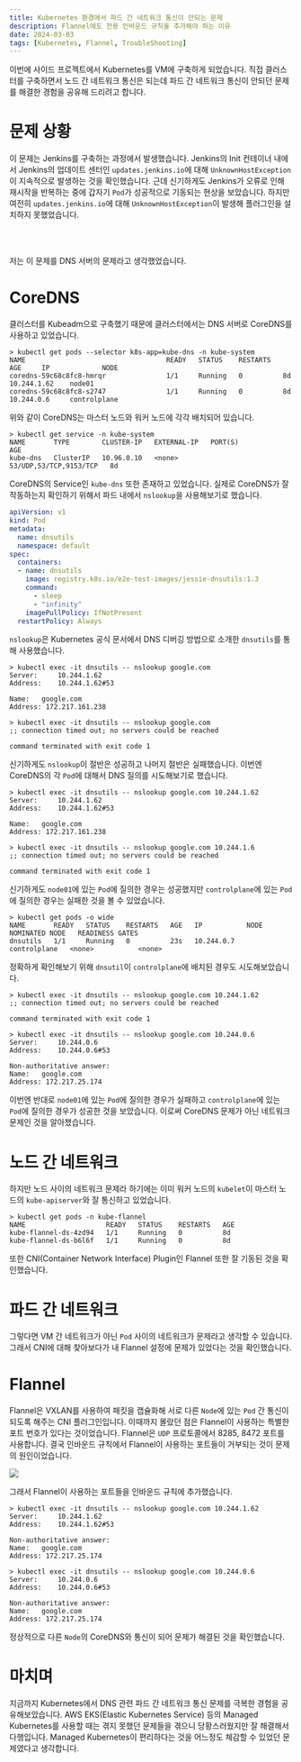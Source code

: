 ```yaml
---
title: Kubernetes 환경에서 파드 간 네트워크 통신이 안되는 문제
description: Flannel에도 전용 인바운드 규칙을 추가해야 하는 이유
date: 2024-03-03
tags: [Kubernetes, Flannel, TroubleShooting]
---
```

이번에 사이드 프로젝트에서 Kubernetes를 VM에 구축하게 되었습니다.
직접 클러스터를 구축하면서 노드 간 네트워크 통신은 되는데 파드 간 네트워크 통신이 안되던 문제를 해결한 경험을 공유해 드리려고 합니다.

# 문제 상황

이 문제는 Jenkins를 구축하는 과정에서 발생했습니다.
Jenkins의 Init 컨테이너 내에서 Jenkins의 업데이트 센터인 `updates.jenkins.io`에 대해 `UnknownHostException`이 지속적으로 발생하는 것을 확인했습니다.
근데 신기하게도 Jenkins가 오류로 인해 재시작을 반복하는 중에 갑자기 `Pod`가 성공적으로 기동되는 현상을 보았습니다.
하지만 여전히 `updates.jenkins.io`에 대해 `UnknownHostException`이 발생해 플러그인을 설치하지 못했었습니다.

<br/><br/>

저는 이 문제를 DNS 서버의 문제라고 생각했었습니다.

# CoreDNS

클러스터를 Kubeadm으로 구축했기 때문에 클러스터에서는 DNS 서버로 CoreDNS를 사용하고 있었습니다.

```console
> kubectl get pods --selector k8s-app=kube-dns -n kube-system
NAME                                   READY   STATUS    RESTARTS   AGE     IP             NODE
coredns-59c68c8fc8-hmrqr               1/1     Running   0          8d      10.244.1.62    node01
coredns-59c68c8fc8-s2747               1/1     Running   0          8d      10.244.0.6     controlplane
```

위와 같이 CoreDNS는 마스터 노드와 워커 노드에 각각 배치되어 있습니다.

```console
> kubectl get service -n kube-system
NAME       TYPE        CLUSTER-IP   EXTERNAL-IP   PORT(S)                  AGE
kube-dns   ClusterIP   10.96.0.10   <none>        53/UDP,53/TCP,9153/TCP   8d
```

CoreDNS의 Service인 `kube-dns` 또한 존재하고 있었습니다.
실제로 CoreDNS가 잘 작동하는지 확인하기 위해서 파드 내에서 `nslookup`을 사용해보기로 했습니다.

```yaml title="dnsutils.yaml" showLinesNumber
apiVersion: v1
kind: Pod
metadata:
  name: dnsutils
  namespace: default
spec:
  containers:
  - name: dnsutils
    image: registry.k8s.io/e2e-test-images/jessie-dnsutils:1.3
    command:
      - sleep
      - "infinity"
    imagePullPolicy: IfNotPresent
  restartPolicy: Always
```

`nslookup`은 Kubernetes 공식 문서에서 DNS 디버깅 방법으로 소개한 `dnsutils`를 통해 사용했습니다.

```console
> kubectl exec -it dnsutils -- nslookup google.com
Server:		10.244.1.62
Address:	10.244.1.62#53

Name:	google.com
Address: 172.217.161.238
```
```console
> kubectl exec -it dnsutils -- nslookup google.com
;; connection timed out; no servers could be reached

command terminated with exit code 1
```

신기하게도 `nslookup`이 절반은 성공하고 나머지 절반은 실패했습니다.
이번엔 CoreDNS의 각 `Pod`에 대해서 DNS 질의를 시도해보기로 했습니다.

```console
> kubectl exec -it dnsutils -- nslookup google.com 10.244.1.62
Server:		10.244.1.62
Address:	10.244.1.62#53

Name:	google.com
Address: 172.217.161.238
```
```console
> kubectl exec -it dnsutils -- nslookup google.com 10.244.1.6
;; connection timed out; no servers could be reached

command terminated with exit code 1
```

신기하게도 `node01`에 있는 `Pod`에 질의한 경우는 성공했지만 `controlplane`에 있는 `Pod`에 질의한 경우는 실패한 것을 볼 수 있었습니다.

```console
> kubectl get pods -o wide
NAME       READY   STATUS    RESTARTS   AGE   IP           NODE           NOMINATED NODE   READINESS GATES
dnsutils   1/1     Running   0          23s   10.244.0.7   controlplane   <none>           <none>
```

정확하게 확인해보기 위해 `dnsutil`이 `controlplane`에 배치된 경우도 시도해보았습니다.

```console
> kubectl exec -it dnsutils -- nslookup google.com 10.244.1.62
;; connection timed out; no servers could be reached

command terminated with exit code 1
```
```console
> kubectl exec -it dnsutils -- nslookup google.com 10.244.0.6
Server:		10.244.0.6
Address:	10.244.0.6#53

Non-authoritative answer:
Name:	google.com
Address: 172.217.25.174
```

이번엔 반대로 `node01`에 있는 `Pod`에 질의한 경우가 실패하고 `controlplane`에 있는 `Pod`에 질의한 경우가 성공한 것을 보았습니다.
이로써 CoreDNS 문제가 아닌 네트워크 문제인 것을 알아챘습니다.

# 노드 간 네트워크

하지만 노드 사이의 네트워크 문제라 하기에는 이미 워커 노드의 `kubelet`이 마스터 노드의 `kube-apiserver`와 잘 통신하고 있었습니다.

```console
> kubectl get pods -n kube-flannel
NAME                    READY   STATUS    RESTARTS   AGE
kube-flannel-ds-4zd94   1/1     Running   0          8d
kube-flannel-ds-b6l6f   1/1     Running   0          8d
```

또한 CNI(Container Network Interface) Plugin인 Flannel 또한 잘 기동된 것을 확인했습니다.

# 파드 간 네트워크

그렇다면 VM 간 네트워크가 아닌 `Pod` 사이의 네트워크가 문제라고 생각할 수 있습니다.
그래서 CNI에 대해 찾아보다가 내 Flannel 설정에 문제가 있었다는 것을 확인했습니다.

# Flannel

Flannel은 VXLAN를 사용하여 패킷을 캡슐화해 서로 다른 `Node`에 있는 `Pod` 간 통신이 되도록 해주는 CNI 플러그인입니다.
이때까지 몰랐던 점은 Flannel이 사용하는 특별한 포트 번호가 있다는 것이었습니다.
Flannel은 `UDP` 프로토콜에서 8285, 8472 포트를 사용합니다.
결국 인바운드 규칙에서 Flannel이 사용하는 포트들이 거부되는 것이 문제의 원인이었습니다.

![](1.png)

그래서 Flannel이 사용하는 포트들을 인바운드 규칙에 추가했습니다.

```console
> kubectl exec -it dnsutils -- nslookup google.com 10.244.1.62
Server:		10.244.1.62
Address:	10.244.1.62#53

Non-authoritative answer:
Name:	google.com
Address: 172.217.25.174
```
```console
> kubectl exec -it dnsutils -- nslookup google.com 10.244.0.6
Server:		10.244.0.6
Address:	10.244.0.6#53

Non-authoritative answer:
Name:	google.com
Address: 172.217.25.174
```

정상적으로 다른 `Node`의 CoreDNS와 통신이 되어 문제가 해결된 것을 확인했습니다.

# 마치며

지금까지 Kubernetes에서 DNS 관련 파드 간 네트워크 통신 문제를 극복한 경험을 공유해보았습니다.
AWS EKS(Elastic Kubernetes Service) 등의 Managed Kubernetes를 사용할 때는 겪지 못했던 문제들을 겪으니 당황스러웠지만 잘 해결해서 다행입니다.
Managed Kubernetes이 편리하다는 것을 어느정도 체감할 수 있었던 문제였다고 생각합니다.
